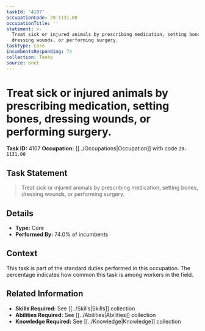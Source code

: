 ```yaml
---
taskId: '4107'
occupationCode: 29-1131.00
occupationTitle: ''
statement: >-
  Treat sick or injured animals by prescribing medication, setting bones,
  dressing wounds, or performing surgery.
taskType: Core
incumbentsResponding: 74
collection: Tasks
source: onet
---
```

# Treat sick or injured animals by prescribing medication, setting bones, dressing wounds, or performing surgery.

**Task ID:** 4107
**Occupation:** [[../Occupations|Occupation]] with code `29-1131.00`

## Task Statement

> Treat sick or injured animals by prescribing medication, setting bones, dressing wounds, or performing surgery.

## Details

- **Type:** Core
- **Performed By:** 74.0% of incumbents

## Context

This task is part of the standard duties performed in this occupation. The percentage indicates how common this task is among workers in the field.

## Related Information

- **Skills Required:** See [[../Skills|Skills]] collection
- **Abilities Required:** See [[../Abilities|Abilities]] collection
- **Knowledge Required:** See [[../Knowledge|Knowledge]] collection
